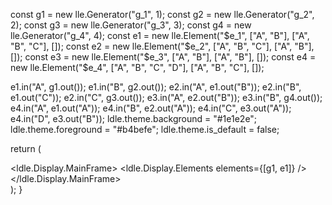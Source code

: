 
  const g1 = new lle.Generator("g_1", 1);
  const g2 = new lle.Generator("g_2", 2);
  const g3 = new lle.Generator("g_3", 3);
  const g4 = new lle.Generator("g_4", 4);
  const e1 = new lle.Element("$e_1", ["A", "B"], ["A", "B", "C"], []);
  const e2 = new lle.Element("$e_2", ["A", "B", "C"], ["A", "B"], []);
  const e3 = new lle.Element("$e_3", ["A", "B"], ["A", "B"], []);
  const e4 = new lle.Element("$e_4", ["A", "B", "C", "D"], ["A", "B", "C"], []);

  e1.in("A", g1.out());
  e1.in("B", g2.out());
  e2.in("A", e1.out("B"));
  e2.in("B", e1.out("C"));
  e2.in("C", g3.out());
  e3.in("A", e2.out("B"));
  e3.in("B", g4.out());
  e4.in("A", e1.out("A"));
  e4.in("B", e2.out("A"));
  e4.in("C", e3.out("A"));
  e4.in("D", e3.out("B"));
  ldle.theme.background = "#1e1e2e";
  ldle.theme.foreground = "#b4befe";
  ldle.theme.is_default = false;

  return (
    <div className="App">
      <ldle.Display.MainFrame>
        <ldle.Display.Elements elements={[g1, e1]} />
      </ldle.Display.MainFrame>
    </div>
  );
}

<App />
